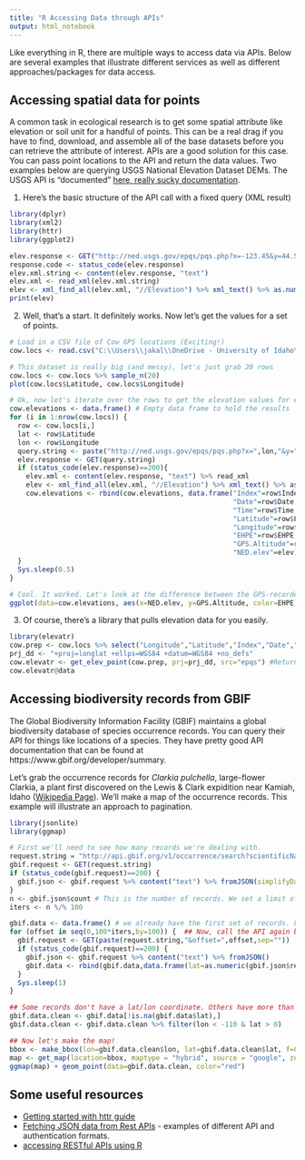 ```yaml
---
title: "R Accessing Data through APIs"
output: html_notebook
---
```


Like everything in R, there are multiple ways to access data via APIs. Below are several examples that illustrate different services as well as different approaches/packages for data access.

## Accessing spatial data for points
A common task in ecological research is to get some spatial attribute like elevation or soil unit for a handful of points. This can be a real drag if you have to find, download, and assemble all of the base datasets before you can retrieve the attribute of interest. APIs are a good solution for this case. You can pass point locations to the API and return the data values. Two examples below are querying USGS National Elevation Dataset DEMs. The USGS API is "documented" [here, really sucky documentation](http://ned.usgs.gov/epqs/).

1. Here's the basic structure of the API call with a fixed query (XML result)
```r
library(dplyr)
library(xml2)
library(httr)
library(ggplot2)

elev.response <- GET("http://ned.usgs.gov/epqs/pqs.php?x=-123.45&y=44.56&units=Meters&output=xml")
response.code <- status_code(elev.response)
elev.xml.string <- content(elev.response, "text")
elev.xml <- read_xml(elev.xml.string)
elev <- xml_find_all(elev.xml, "//Elevation") %>% xml_text() %>% as.numeric()
print(elev)
```

2. Well, that's a start. It definitely works. Now let's get the values for a set of points.
```r
# Load in a CSV file of Cow GPS locations (Exciting!)
cow.locs <- read.csv("C:\\Users\\jakal\\OneDrive - University of Idaho\\Documents\\GitHub\\REM504-DataScience\\Practice_Datasets\\Cow_14_GPS_July_2017.csv", header=T, stringsAsFactors = F)

# This dataset is really big (and messy), let's just grab 20 rows
cow.locs <- cow.locs %>% sample_n(20)
plot(cow.locs$Latitude, cow.locs$Longitude)

# Ok, now let's iterate over the rows to get the elevation values for each point
cow.elevations <- data.frame() # Empty data frame to hold the results
for (i in 1:nrow(cow.locs)) {
  row <- cow.locs[i,]
  lat <- row$Latitude
  lon <- row$Longitude
  query.string <- paste("http://ned.usgs.gov/epqs/pqs.php?x=",lon,"&y=",lat,"&units=Meters&output=xml",sep="")
  elev.response <- GET(query.string)
  if (status_code(elev.response)==200){
    elev.xml <- content(elev.response, "text") %>% read_xml
    elev <- xml_find_all(elev.xml, "//Elevation") %>% xml_text() %>% as.numeric()
    cow.elevations <- rbind(cow.elevations, data.frame("Index"=row$Index, 
                                                       "Date"=row$Date,
                                                       "Time"=row$Time,
                                                       "Latitude"=row$Latitude,
                                                       "Longitude"=row$Longitude,
                                                       "EHPE"=row$EHPE,
                                                       "GPS.Altitude"=row$Altitude,
                                                       "NED.elev"=elev))
  }
  Sys.sleep(0.5)
}

# Cool. It worked. Let's look at the difference between the GPS-recorded elevations and the NED 1/3-arc-second elevations.
ggplot(data=cow.elevations, aes(x=NED.elev, y=GPS.Altitude, color=EHPE))+geom_point()+geom_smooth(method="lm")
```

3. Of course, there's a library that pulls elevation data for you easily.
```r
library(elevatr)
cow.prep <- cow.locs %>% select("Longitude","Latitude","Index","Date","Time","Altitude","EHPE")
prj_dd <- "+proj=longlat +ellps=WGS84 +datum=WGS84 +no_defs"
cow.elevatr <- get_elev_point(cow.prep, prj=prj_dd, src="epqs") #Returns a SpatialPointsDataFrame
cow.elevatr@data
```

## Accessing biodiversity records from GBIF
The Global Biodiversity Information Facility (GBIF) maintains a global biodiversity database of species occurrence records. You can query their API for things like locations of a species. They have pretty good API documentation that can be found at https://www.gbif.org/developer/summary.

Let's grab the occurrence records for _Clarkia pulchella_, large-flower Clarkia, a plant first discovered on the Lewis & Clark expidition near Kamiah, Idaho ([Wikipedia Page](https://en.wikipedia.org/wiki/Clarkia_pulchella)). We'll make a map of the occurrence records. This example will illustrate an approach to pagination.
```r
library(jsonlite)
library(ggmap)

# First we'll need to see how many records we're dealing with.
request.string = "http://api.gbif.org/v1/occurrence/search?scientificName=Clarkia%20pulchella&limit=100"
gbif.request <- GET(request.string)
if (status_code(gbif.request)==200) {
  gbif.json <- gbif.request %>% content("text") %>% fromJSON(simplifyDataFrame = T)
}
n <- gbif.json$count # This is the number of records. We set a limit of 100 records per page, so we'll need to loop 7 times.
iters <- n %/% 100

gbif.data <- data.frame() # we already have the first set of records. Let's save that and go to the next set.
for (offset in seq(0,100*iters,by=100)) {  ## Now, call the API again but offsetting by a different amount each time.
  gbif.request <- GET(paste(request.string,"&offset=",offset,sep=""))
  if (status_code(gbif.request)==200) {
    gbif.json <- gbif.request %>% content("text") %>% fromJSON()
    gbif.data <- rbind(gbif.data,data.frame(lat=as.numeric(gbif.json$results$decimalLatitude),lon=as.numeric(gbif.json$results$decimalLongitude))) # Assemble the dataset as we go.
  }
  Sys.sleep(1)
}

## Some records don't have a lat/lon coordinate. Others have more than one coordinate. Let's clean up.
gbif.data.clean <- gbif.data[!is.na(gbif.data$lat),]
gbif.data.clean <- gbif.data.clean %>% filter(lon < -110 & lat > 0)

## Now let's make the map!
bbox <- make_bbox(lon=gbif.data.clean$lon, lat=gbif.data.clean$lat, f=0.1) # ggmap function to make a bounding box to set map extent
map <- get_map(location=bbox, maptype = "hybrid", source = "google", zoom=6)
ggmap(map) + geom_point(data=gbif.data.clean, color="red")
```

## Some useful resources
- [Getting started with httr guide](https://cran.r-project.org/web/packages/httr/vignettes/quickstart.html)
- [Fetching JSON data from Rest APIs](https://cran.r-project.org/web/packages/jsonlite/vignettes/json-apis.html) - examples of different API and authentication formats.
- [accessing RESTful APIs using R](https://www.programmableweb.com/news/how-to-access-any-restful-api-using-r-language/how-to/2017/07/21)



